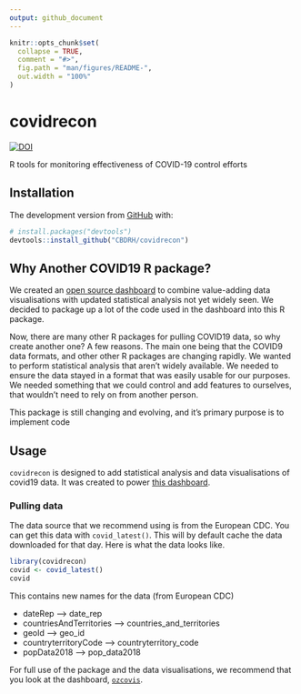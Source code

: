 ```yaml
---
output: github_document
---
```


<!-- README.md is generated from README.Rmd. Please edit that file -->

```r
knitr::opts_chunk$set(
  collapse = TRUE,
  comment = "#>",
  fig.path = "man/figures/README-",
  out.width = "100%"
)
```

# covidrecon

<!-- badges: start -->
[![DOI](https://zenodo.org/badge/248728805.svg)](https://zenodo.org/badge/latestdoi/248728805)
<!-- badges: end -->

R tools for monitoring effectiveness of COVID-19 control efforts

## Installation

The development version from [GitHub](https://github.com/) with:

``` r
# install.packages("devtools")
devtools::install_github("CBDRH/covidrecon")
```

## Why Another COVID19 R package?

We created an [open source dashboard](https://cbdrh.github.io/ozcoviz/) to combine value-adding data visualisations with updated statistical analysis not yet widely seen. We decided to package up a lot of the code used in the dashboard into this R package.

Now, there are many other R packages for pulling COVID19 data, so why create another one? A few reasons. The main one being that the COVID9 data formats, and other other R packages are changing rapidly. We wanted to perform statistical analysis that aren't widely available. We needed to ensure the data stayed in a format that was easily usable for our purposes. We needed something that we could control and add features to ourselves, that wouldn't need to rely on from another person.

This package is still changing and evolving, and it's primary purpose is to implement code

## Usage

`covidrecon` is designed to add statistical analysis and data visualisations of covid19 data. It was created to power [this dashboard](https://cbdrh.github.io/ozcoviz/).

### Pulling data

The data source that we recommend using is from the European CDC. You can get this data with `covid_latest()`. This will by default cache the data downloaded for that day. Here is what the data looks like.

```r
library(covidrecon)
covid <- covid_latest()
covid
```

This contains new names for the data (from European CDC)

- dateRep --> date_rep
- countriesAndTerritories --> countries_and_territories
- geoId --> geo_id
- countryterritoryCode --> countryterritory_code
- popData2018 --> pop_data2018


For full use of the package and the data visualisations, we recommend that you look at the dashboard, [`ozcovis`](https://cbdrh.github.io/ozcoviz/).

